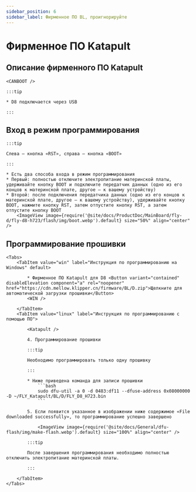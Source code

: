 ```yaml
---
sidebar_position: 6
sidebar_label: Фирменное ПО BL, проигнорируйте
---
```







# Фирменное ПО Katapult

## Описание фирменного ПО Katapult

    <CANBOOT />

    :::tip

    * D8 подключается через USB

    :::

## Вход в режим программирования

    :::tip

    Слева — кнопка «RST», справа — кнопка «BOOT»

    :::

    * Есть два способа входа в режим программирования
    * Первый: полностью отключите электропитание материнской платы, удерживайте кнопку BOOT и подключите передатчик данных (одно из его концов к материнской плате, другое — к вашему устройству)
    * Второй: после подключения передатчика данных (одно из его концов к материнской плате, другое — к вашему устройству), удерживайте кнопку BOOT, нажмите кнопку RST, затем отпустите кнопку RST, а затем отпустите кнопку BOOT
        <ImageView image={require('@site/docs/ProductDoc/MainBoard/fly-d/fly-d8-h723/flash/img/boot.webp').default} size="50%" align="center" />

## Программирование прошивки
    <Tabs>
        <TabItem value="win" label="Инструкция по программированию на Windows" default>

            * Фирменное ПО Katapult для D8 <Button variant="contained" disableElevation component="a" rel="noopener" href="https://cdn.mellow.klipper.cn/firmware/BL/D.zip">Щелкните для автоматической загрузки прошивки</Button>
            <WIN />

        </TabItem>
        <TabItem value="linux" label="Инструкция по программированию с помощью ПО">

            <Katapult />

            4. Программирование прошивки

            :::tip

            Необходимо программировать только одну прошивку

            :::

            * Ниже приведена команда для записи прошивки
                ```bash
                sudo dfu-util -a 0 -d 0483:df11 --dfuse-address 0x08000000 -D ~/FLY_Katapult/BL/D/FLY_D8_H723.bin
                ```

            5. Если появится указанное в изображении ниже содержимое «File downloaded successfully», то программирование успешно завершено

                <ImageView image={require('@site/docs/General/dfu-flash/img/make-flash.webp').default} size="100%" align="center" />

            :::tip

            После завершения программирования необходимо полностью отключить электропитание материнской платы.

            :::

        </TabItem>
    </Tabs>
